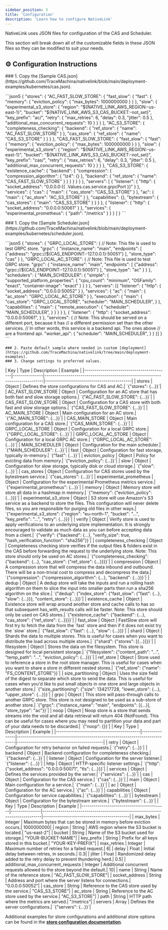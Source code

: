 ```yaml
---
sidebar_position: 3
title: 'Configuration'
description: 'Learn how to configure NativeLink'
---
```



NativeLink uses JSON files for configuration of the CAS and Scheduler.

This section will break down all of the customizable fields in these JSON files so
they can be modified to suit your needs.

## ⚙️ Configuration Instructions

<Tabs>
  <TabItem value="cas" label="CAS Configuration" default>
    ### 1. Copy the [Sample CAS.json](https://github.com/TraceMachina/nativelink/blob/main/deployment-examples/kubernetes/cas.json).
      <p style={{
            maxHeight: '200px',
            overflowY: 'auto',
            borderRadius: '10px 10px 10px 10px'
          }}>
<!-- vale off -->
    ```json5
    {
      "stores": {
        "AC_FAST_SLOW_STORE": {
          "fast_slow": {
            "fast": {
              "memory": {
                "eviction_policy": {
                  "max_bytes": 1000000000
                }
              }
            },
            "slow": {
              "experimental_s3_store": {
                "region": "${NATIVE_LINK_AWS_REGION:-us-east-1}",
                "bucket": "${NATIVE_LINK_AWS_S3_CAS_BUCKET:-not_set}",
                "key_prefix": "ac/",
                "retry": {
                  "max_retries": 6,
                  "delay": 0.3,
                  "jitter": 0.5
                },
                "additional_max_concurrent_requests": 10
              }
            }
          }
        },
        "AC_S3_STORE": {
          "completeness_checking": {
            "backend": {
              "ref_store": {
                "name": "AC_FAST_SLOW_STORE"
              }
            },
            "cas_store": {
              "ref_store": {
                "name": "CAS_S3_STORE"
              }
            }
          }
        },
        "CAS_FAST_SLOW_STORE": {
          "fast_slow": {
            "fast": {
              "memory": {
                "eviction_policy": {
                  "max_bytes": 1000000000
                }
              }
            },
            "slow": {
              "experimental_s3_store": {
                "region": "${NATIVE_LINK_AWS_REGION:-us-east-1}",
                "bucket": "${NATIVE_LINK_AWS_S3_CAS_BUCKET:-not_set}",
                "key_prefix": "cas/",
                "retry": {
                  "max_retries": 6,
                  "delay": 0.3,
                  "jitter": 0.5
                },
                "additional_max_concurrent_requests": 10
              }
            }
          }
        },
        "CAS_S3_STORE": {
          "existence_cache": {
            "backend": {
              "compression": {
                "compression_algorithm": {
                  "lz4": {}
                },
                "backend": {
                  "ref_store": {
                    "name": "CAS_FAST_SLOW_STORE"
                  }
                }
              }
            }
          }
        }
      },
      "servers": [
        {
          "listener": {
            "http": {
              "socket_address": "0.0.0.0:{{ .Values.cas.service.grpcPort }}"
            }
          },
          "services": {
            "cas": {
              "main": {
                "cas_store": "CAS_S3_STORE"
              }
            },
            "ac": {
              "main": {
                "ac_store": "AC_S3_STORE"
              }
            },
            "capabilities": {},
            "bytestream": {
              "cas_stores": {
                "main": "CAS_S3_STORE"
              }
            }
          }
        },
        {
          "listener": {
            "http": {
              "socket_address": "0.0.0.0:50061"
            }
          },
          "services": {
            "experimental_prometheus": {
              "path": "/metrics"
            }
          }
        }
      ]
    }
    ```
    <!-- vale on -->
    </p>


  </TabItem>

  <TabItem value="update" label="Scheduler Configuration">
    ### 1. Copy the [Sample Scheduler.json](https://github.com/TraceMachina/nativelink/blob/main/deployment-examples/kubernetes/scheduler.json).
     <p
          style={{
            maxHeight: '200px',
            overflowY: 'auto'
          }}>
<!-- vale off -->
    ```json5
    {
  "stores": {
    "GRPC_LOCAL_STORE": {
      // Note: This file is used to test GRPC store.
      "grpc": {
        "instance_name": "main",
        "endpoints": [
          {"address": "grpc://${CAS_ENDPOINT:-127.0.0.1}:50051"}
        ],
        "store_type": "cas"
      }
    },
    "GRPC_LOCAL_AC_STORE": {
      // Note: This file is used to test GRPC store.
      "grpc": {
        "instance_name": "main",
        "endpoints": [
          {"address": "grpc://${CAS_ENDPOINT:-127.0.0.1}:50051"}
        ],
        "store_type": "ac"
      }
    }
  },
  "schedulers": {
    "MAIN_SCHEDULER": {
      "simple": {
        "supported_platform_properties": {
          "cpu_count": "minimum",
          "OSFamily": "exact",
          "container-image": "exact"
        }
      }
    }
  },
  "servers": [{
    "listener": {
      "http": {
        "socket_address": "0.0.0.0:50052"
      }
    },
    "services": {
      "ac": {
        "main": {
          "ac_store": "GRPC_LOCAL_AC_STORE"
        }
      },
      "execution": {
        "main": {
          "cas_store": "GRPC_LOCAL_STORE",
          "scheduler": "MAIN_SCHEDULER",
        }
      },
      "capabilities": {
        "main": {
          "remote_execution": {
            "scheduler": "MAIN_SCHEDULER",
          }
        }
      }
    }
  },
  {
    "listener": {
      "http": {
        "socket_address": "0.0.0.0:50061",
      }
    },
    "services": {
      // Note: This should be served on a different port, because it has
      // a different permission set than the other services.
      // In other words, this service is a backend api. The ones above
      // are a frontend api.
      "worker_api": {
        "scheduler": "MAIN_SCHEDULER",
      }
    }
  }]
}
    ```
<!-- vale on -->
    </p>

  </TabItem>

</Tabs>

    ### 2. Paste default sample where needed in custom [deployment](https://github.com/TraceMachina/nativelink/tree/main/deployment-examples).
    ### 3. Change settings to preferred values.

<Tabs>
    <TabItem value="stores" label="Stores" default>
        | Key                                      | Type          | Description                                                                 | Example                                   |
        |------------------------------------------|---------------|-----------------------------------------------------------------------------|-------------------------------------------|
        | stores                                   | Object        | Defines the store configurations for CAS and AC.| `{"stores": {...}}`|
        | AC_FAST_SLOW_STORE                       | Object        | Configuration for an AC store that has both fast and slow storage options.| `{"AC_FAST_SLOW_STORE": {...}}`|
        | CAS_FAST_SLOW_STORE                      | Object        | Configuration for a CAS store with both fast and slow storage options.| `{"CAS_FAST_SLOW_STORE": {...}}`|
        | AC_MAIN_STORE                            | Object        | Main configuration for an AC store.| `{"AC_MAIN_STORE": {...}}`|
        | CAS_MAIN_STORE                           | Object        | Main configuration for a CAS store.| `{"CAS_MAIN_STORE": {...}}`|
        | GRPC_LOCAL_STORE                         | Object        | Configuration for a local GRPC store.| `{"GRPC_LOCAL_STORE": {...}}`|
        | GRPC_LOCAL_AC_STORE                      | Object        | Configuration for a local GRPC AC store.| `{"GRPC_LOCAL_AC_STORE": {...}}`|
        | MAIN_SCHEDULER                           | Object        | Configuration for the main scheduler.| `{"MAIN_SCHEDULER": {...}}`|
        | fast                                     | Object        | Configuration for fast storage, typically in-memory.| `{"fast": {...}}`|
        | eviction_policy                          | Object        | Policy for evicting data from memory.| `{"eviction_policy": {...}}`|
        | slow                                     | Object        | Configuration for slow storage, typically disk or cloud storage.| `{"slow": {...}}`|
        | cas_stores                               | Object        | Configuration for CAS stores used by the bytestream service.| `{"cas_stores": {...}}`|
        | experimental_prometheus                  | Object        | Configuration for the experimental Prometheus metrics service.| `{"experimental_prometheus": {...}}`|
        | memory                                   | Object        | Memory store will store all data in a hashmap in memory.| `{"memory": {"eviction_policy": {...}}}`|
        | experimental_s3_store                    | Object        | S3 store will use Amazon's S3 service as a backend to store the files. This configuration will never delete files, so you are responsible for purging old files in other ways.| `{"experimental_s3_store": {"region": "eu-north-1", "bucket": "...", "key_prefix": "...", "retry": {...}}}`|
        | verify                                   | Object        | Verify store is used to apply verifications to an underlying store implementation. It is strongly encouraged to validate as much data as you can before accepting data from a client.| `{"verify": {"backend": {...}, "verify_size": true, "hash_verification_function": "sha256"}}`|
        | completeness_checking                    | Object        | Completeness checking store verifies if the output files & folders exist in the CAS before forwarding the request to the underlying store. Note: This store should only be used on AC stores.| `{"completeness_checking": {"backend": {...}, "cas_store": {"ref_store": {...}}}}`|
        | compression                              | Object        | A compression store that will compress the data inbound and outbound. There will be a non-trivial cost to compress and decompress the data.| `{"compression": {"compression_algorithm": {...}, "backend": {...}}}`|
        | dedup                                    | Object        | A dedup store will take the inputs and run a rolling hash algorithm on them to slice the input into smaller parts then run a sha256 algorithm on the slice.| `{"dedup": {"index_store": {"fast_slow": {"fast": {...}, "slow": {...}}}, "content_store": {...}}}`|
        | existence_cache                          | Object        | Existence store will wrap around another store and cache calls to has so that subsequent has_with_results calls will be faster. Note: This store should only be used on CAS stores.| `{"existence_cache": {"backend": {...}, "cas_store": {"ref_store": {...}}}}`|
        | fast_slow                                | Object        | FastSlow store will first try to fetch the data from the `fast` store and then if it does not exist try the `slow` store.| `{"fast_slow": {"fast": {...}, "slow": {...}}}`|
        | shard                                    | Object        | Shards the data to multiple stores. This is useful for cases when you want to distribute the load across multiple stores.| `{"shard": {"stores": [{...}]}}`|
        | filesystem                               | Object        | Stores the data on the filesystem. This store is designed for local persistent storage.| `{"filesystem": {"content_path": "...", "temp_path": "...", "eviction_policy": {...}}}`|
        | ref_store                                | Object        | Store used to reference a store in the root store manager. This is useful for cases when you want to share a store in different nested stores.| `{"ref_store": {"name": "FS_CONTENT_STORE"}}`|
        | size_partitioning                        | Object        | Uses the size field of the digest to separate which store to send the data. This is useful for cases when you'd like to put small objects in one store and large objects in another store.| `{"size_partitioning": {"size": 134217728, "lower_store": {...}, "upper_store": {...}}}`|
        | grpc                                     | Object        | This store will pass-through calls to another GRPC store. This store is not designed to be used as a sub-store of another store.| `{"grpc": {"instance_name": "main", "endpoints": [{...}], "store_type": "ac"}}`|
        | noop                                     | Object        | Noop store is a store that sends streams into the void and all data retrieval will return 404 (NotFound). This can be useful for cases where you may need to partition your data and part of your data needs to be discarded.| `{"noop": {}}`|
    </TabItem>
    <TabItem value="behavior" label="Behavior" default>
        | Key                                      | Type          | Description                                                                 | Example                                   |
        |------------------------------------------|---------------|-----------------------------------------------------------------------------|-------------------------------------------|
        | retry                                    | Object        | Configuration for retry behavior on failed requests.| `{"retry": {...}}`|
        | backend                                  | Object        | Backend configuration for completeness checking.| `{"backend": {...}}`|
        | listener                                 | Object        | Configuration for the server listener.| `{"listener": {...}}`|
        | http                                     | Object        | HTTP-specific listener settings.| `{"http": {"socket_address": "0.0.0.0:50071", "tls": {...}}}`|
        | services                                 | Object        | Defines the services provided by the server.| `{"services": {...}}`|
        | cas                                      | Object        | Configuration for the CAS service.| `{"cas": {...}}`|
        | main                                     | Object        | Main configuration for a service.| `{"main": {...}}`|
        | ac                                       | Object        | Configuration for the AC service.| `{"ac": {...}}`|
        | capabilities                             | Object        | Configuration for service capabilities.| `{"capabilities": {...}}`|
        | bytestream                               | Object        | Configuration for the bytestream service.| `{"bytestream": {...}}`|
    </TabItem>
    <TabItem value="fields" label="Fields" default>
        | Key                                      | Type          | Description                                                                 | Example                                   |
        |------------------------------------------|---------------|-----------------------------------------------------------------------------|-------------------------------------------|
        | max_bytes                                | Integer       | Maximum bytes that can be stored in memory before eviction occurs.| 1000000000|
        | region                                   | String        | AWS region where the S3 bucket is located.| "us-east-2"|
        | bucket                                   | String        | Name of the S3 bucket used for storage.|  "YOUR-BUCKET-NAME"|
        | key_prefix                               | String        | Prefix for all keys stored in this bucket.|  "YOUR-KEY-PREFIX"|
        | max_retries                              | Integer       | Maximum number of retries for a failed request.| 6|
        | delay                                    | Float         | Initial delay between retries, in seconds.| 0.3|
        | jitter                                   | Float         | Randomized delay added to the retry delay to prevent thundering herd.| 0.5|
        | additional_max_concurrent_requests       | Integer       | Additional concurrent requests allowed to the store beyond the default.| 10|
        | name                                     | String        | Name of the reference store.| "AC_FAST_SLOW_STORE"|
        | socket_address                           | String        | Address and port where the server listens for connections.| "0.0.0.0:50052"|
        | cas_store                                | String        | Reference to the CAS store used by the service.| "CAS_S3_STORE"|
        | ac_store                                 | String        | Reference to the AC store used by the service.| "AC_S3_STORE"|
        | path                                     | String        | HTTP path where the metrics are served.| "/metrics"|
        | servers                                  | Array         | Defines the server configurations.| `{"servers": {...}}`|
    </TabItem>
</Tabs>

Additional examples for store configurations and additional store options can be found in the **[store configuration documentation](https://github.com/TraceMachina/nativelink/blob/main/nativelink-config/src/stores.rs)**.
